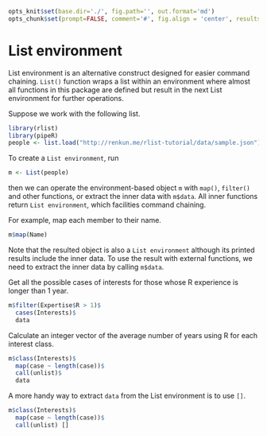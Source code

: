 ```r
opts_knit$set(base.dir='./', fig.path='', out.format='md')
opts_chunk$set(prompt=FALSE, comment='#', fig.align = 'center', results='markup')
```

# List environment

List environment is an alternative construct designed for easier command chaining. `List()` function wraps a list within an environment where almost all functions in this package are defined but result in the next List environment for further operations.

Suppose we work with the following list.

```r
library(rlist)
library(pipeR)
people <- list.load("http://renkun.me/rlist-tutorial/data/sample.json")
```

To create a `List environment`, run

```r
m <- List(people)
```

then we can operate the environment-based object `m` with `map()`, `filter()` and other functions, or extract the inner data with `m$data`. All inner functions return `List environment`, which facilities command chaining.

For example, map each member to their name.

```r
m$map(Name)
```

Note that the resulted object is also a `List environment` although its printed results include the inner data. To use the result with external functions, we need to extract the inner data by calling `m$data`.

Get all the possible cases of interests for those whose R experience is longer than 1 year.

```r
m$filter(Expertise$R > 1)$
  cases(Interests)$
  data
```

Calculate an integer vector of the average number of years using R for each interest class.

```r
m$class(Interests)$
  map(case ~ length(case))$
  call(unlist)$
  data
```

A more handy way to extract `data` from the List environment is to use `[]`.

```r
m$class(Interests)$
  map(case ~ length(case))$
  call(unlist) []
```

